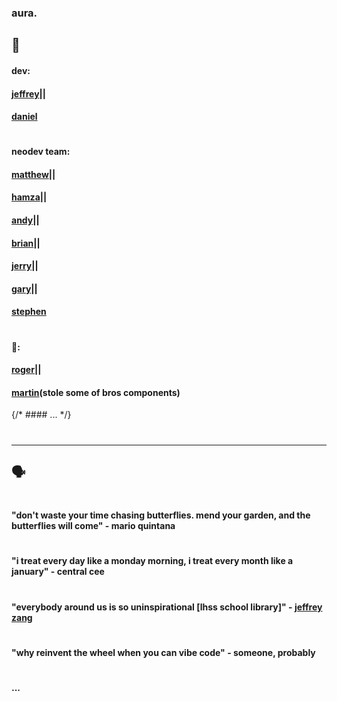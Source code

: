 ### aura. 

<h2> 👥 </h2>

<div className="flex items-baseline gap-2">
  <h4 className="italic">dev:</h4>
  <h4 className="m-0"><a href="https://www.jeffreyzang.com/" target="_blank">jeffrey</a><span className="ml-2">||</span></h4>
  <h4 className="m-0"><a href="https://danielzh.dev/" target="_blank">daniel</a></h4>
</div>

#
<div className="flex items-baseline gap-2">
  <h4 className="italic m-0">neodev team:</h4>
  <h4 className="m-0"><a href="https://www.linkedin.com/in/matthewsingerr/" target="_blank">matthew</a><span className="ml-2">||</span></h4>
  <h4 className="m-0"><a href="https://www.linkedin.com/in/hamzakammar/" target="_blank">hamza</a><span className="ml-2">||</span></h4>
  <h4 className="m-0"><a href="https://www.linkedin.com/in/andy-duong-380521300/" target="_blank">andy</a><span className="ml-2">||</span></h4>
  <h4 className="m-0"><a href="https://www.linkedin.com/in/brian-tram/" target="_blank">brian</a><span className="ml-2">||</span></h4>
  <h4 className="m-0"><a href="https://www.linkedin.com/in/jerry-liu-28464b268/" target="_blank">jerry</a><span className="ml-2">||</span></h4>
  <h4 className="m-0"><a href="https://www.linkedin.com/in/numberonelinkeriner/" target="_blank">gary</a><span className="ml-2">||</span></h4>
  <h4 className="m-0"><a href="https://www.linkedin.com/in/stephen-chen-0431b7297/" target="_blank">stephen</a></h4>
</div>

#

<div className="flex items-baseline gap-2">
  <h4>🐐:</h4>
  <h4 className="m-0"><a href="https://www.linkedin.com/in/roger-kirkness/" target="_blank">roger</a><span className="ml-2">||</span></h4>
  <h4 className="m-0"><a href="https://martinsit.ca/" target="_blank">martin</a><span className="no-underline ml-1">(stole some of bros components)</span></h4>
</div>

{/* #### ... */}

#

<hr/>

<h2> 🗣️ </h2>

#
#### "don't waste your time chasing butterflies. mend your garden, and the butterflies will come" - mario quintana

#
#### "i treat every day like a monday morning, i treat every month like a january" - central cee

#
#### "everybody around us is so uninspirational [lhss school library]" - [jeffrey zang](https://www.jeffreyzang.com/)

#
#### "why reinvent the wheel when you can vibe code" - someone, probably

#
#### ...
